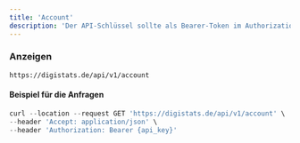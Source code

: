```yaml
---
title: 'Account'
description: 'Der API-Schlüssel sollte als Bearer-Token im Authorization-Header der Anfrage gesendet werden. Deinen [API-Schlüssel](https://digistats.de/account/api) findest du hier.'
---
```


### Anzeigen

```
https://digistats.de/api/v1/account
```

#### Beispiel für die Anfragen

```javascript curl
curl --location --request GET 'https://digistats.de/api/v1/account' \
--header 'Accept: application/json' \
--header 'Authorization: Bearer {api_key}'
```